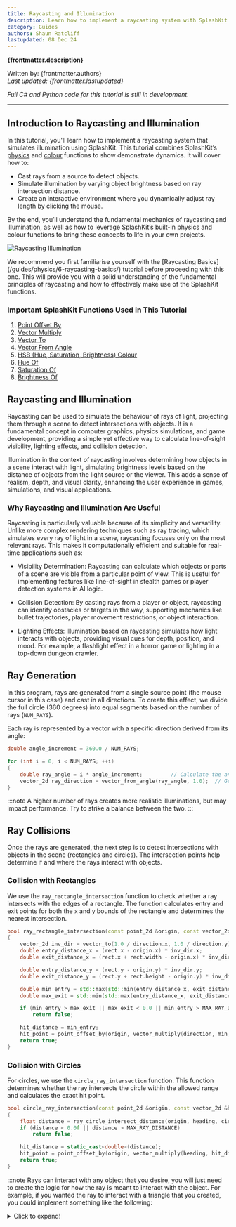 ```yaml
---
title: Raycasting and Illumination
description: Learn how to implement a raycasting system with SplashKit to simulate light rays and object illumination. This tutorial covers collision detection, dynamic ray length adjustment, and interactive visuals for game development or physics simulations.
category: Guides
authors: Shaun Ratcliff
lastupdated: 08 Dec 24
---
```



**{frontmatter.description}**

Written by: {frontmatter.authors}  
_Last updated: {frontmatter.lastupdated}_

_Full C# and Python code for this tutorial is still in development._

---

## Introduction to Raycasting and Illumination

In this tutorial, you'll learn how to implement a raycasting system that simulates illumination using SplashKit. This tutorial combines SplashKit’s [physics](/api/physics/) and [colour](/api/color/) functions to show demonstrate dynamics. It will cover how to:

- Cast rays from a source to detect objects.
- Simulate illumination by varying object brightness based on ray intersection distance.
- Create an interactive environment where you dynamically adjust ray length by clicking the mouse.

By the end, you’ll understand the fundamental mechanics of raycasting and illumination, as well as how to leverage SplashKit’s built-in physics and colour functions to bring these concepts to life in your own projects.

![Raycasting Illumination](/gifs/guides/physics/raycasting-illumination.gif)

<Aside type="caution" title="Checkpoint!">
  We recommend you first familiarise yourself with the [Raycasting
  Basics](/guides/physics/6-raycasting-basics/) tutorial before proceeding with
  this one. This will provide you with a solid understanding of the fundamental
  principles of raycasting and how to effectively make use of the SplashKit
  functions.
</Aside>

### Important SplashKit Functions Used in This Tutorial

1. [Point Offset By](/api/geometry/#point-offset-by)
2. [Vector Multiply](/api/physics/#vector-multiply)
3. [Vector To](/api/physics/#vector-to)
4. [Vector From Angle](/api/physics/#vector-from-angle)
5. [HSB (Hue, Saturation, Brightness) Colour](/api/color/#hsb-color)
6. [Hue Of](/api/color/#hue-of)
7. [Saturation Of](/api/color/#saturation-of)
8. [Brightness Of](/api/color/#brightness-of)

## Raycasting and Illumination

Raycasting can be used to simulate the behaviour of rays of light, projecting them through a scene to detect intersections with objects. It is a fundamental concept in computer graphics, physics simulations, and game development, providing a simple yet effective way to calculate line-of-sight visibility, lighting effects, and collision detection.

Illumination in the context of raycasting involves determining how objects in a scene interact with light, simulating brightness levels based on the distance of objects from the light source or the viewer. This adds a sense of realism, depth, and visual clarity, enhancing the user experience in games, simulations, and visual applications.

### Why Raycasting and Illumination Are Useful

Raycasting is particularly valuable because of its simplicity and versatility. Unlike more complex rendering techniques such as ray tracing, which simulates every ray of light in a scene, raycasting focuses only on the most relevant rays. This makes it computationally efficient and suitable for real-time applications such as:

- Visibility Determination: Raycasting can calculate which objects or parts of a scene are visible from a particular point of view. This is useful for implementing features like line-of-sight in stealth games or player detection systems in AI logic.

- Collision Detection: By casting rays from a player or object, raycasting can identify obstacles or targets in the way, supporting mechanics like bullet trajectories, player movement restrictions, or object interaction.

- Lighting Effects: Illumination based on raycasting simulates how light interacts with objects, providing visual cues for depth, position, and mood. For example, a flashlight effect in a horror game or lighting in a top-down dungeon crawler.

## Ray Generation

In this program, rays are generated from a single source point (the mouse cursor in this case) and cast in all directions. To create this effect, we divide the full circle (360 degrees) into equal segments based on the number of rays (`NUM_RAYS`).

Each ray is represented by a vector with a specific direction derived from its angle:

```cpp
double angle_increment = 360.0 / NUM_RAYS;

for (int i = 0; i < NUM_RAYS; ++i)
{
    double ray_angle = i * angle_increment;         // Calculate the angle of the ray
    vector_2d ray_direction = vector_from_angle(ray_angle, 1.0);  // Generate a direction vector
}
```

:::note
A higher number of rays creates more realistic illuminations, but may impact performance. Try to strike a balance between the two.
:::

## Ray Collisions

Once the rays are generated, the next step is to detect intersections with objects in the scene (rectangles and circles). The intersection points help determine if and where the rays interact with objects.

### Collision with Rectangles

We use the `ray_rectangle_intersection` function to check whether a ray intersects with the edges of a rectangle. The function calculates entry and exit points for both the `x` and `y` bounds of the rectangle and determines the nearest intersection.

```cpp
bool ray_rectangle_intersection(const point_2d &origin, const vector_2d &direction, const rectangle &rect, point_2d &hit_point, double &hit_distance)
{
    vector_2d inv_dir = vector_to(1.0 / direction.x, 1.0 / direction.y);
    double entry_distance_x = (rect.x - origin.x) * inv_dir.x;
    double exit_distance_x = (rect.x + rect.width - origin.x) * inv_dir.x;

    double entry_distance_y = (rect.y - origin.y) * inv_dir.y;
    double exit_distance_y = (rect.y + rect.height - origin.y) * inv_dir.y;

    double min_entry = std::max(std::min(entry_distance_x, exit_distance_x), std::min(entry_distance_y, exit_distance_y));
    double max_exit = std::min(std::max(entry_distance_x, exit_distance_x), std::max(entry_distance_y, exit_distance_y));

    if (min_entry > max_exit || max_exit < 0.0 || min_entry > MAX_RAY_DISTANCE)
        return false;

    hit_distance = min_entry;
    hit_point = point_offset_by(origin, vector_multiply(direction, min_entry));
    return true;
}
```

### Collision with Circles

For circles, we use the `circle_ray_intersection` function. This function determines whether the ray intersects the circle within the allowed range and calculates the exact hit point.

```cpp
bool circle_ray_intersection(const point_2d &origin, const vector_2d &heading, const circle &circ, point_2d &hit_point, double &hit_distance)
{
    float distance = ray_circle_intersect_distance(origin, heading, circ);
    if (distance < 0.0f || distance > MAX_RAY_DISTANCE)
        return false;

    hit_distance = static_cast<double>(distance);
    hit_point = point_offset_by(origin, vector_multiply(heading, hit_distance));
    return true;
}
```

:::note
Rays can interact with any object that you desire, you will just need to create the logic for how the ray is meant to interact with the object. For example, if you wanted the ray to interact with a triangle that you created, you could implement something like the following:

<details>
<summary>Click to expand!</summary>
```cpp
bool triangle_ray_intersection(const point_2d &origin, const vector_2d &heading, const triangle &tri, point_2d &hit_point, double &hit_distance)
{
    if (point_in_triangle(origin, tri))
    {
        hit_point = origin;
        hit_distance = 0.0;
        return true;
    }

    bool has_collision = false;
    double closest_distance = __DBL_MAX__;

    // Iterate through each edge of the triangle
    for (int i = 0; i < 3; ++i)
    {
        point_2d start_point = tri.points[i];         // Start point of the edge
        point_2d end_point = tri.points[(i + 1) % 3]; // End point of the edge

        vector_2d edge_vector = vector_point_to_point(start_point, end_point); // Edge vector
        vector_2d origin_to_edge = vector_point_to_point(origin, start_point);

        // Cross product to determine parallelism
        double cross_ray_and_edge = (heading.x * edge_vector.y) - (heading.y * edge_vector.x);
        if (std::fabs(cross_ray_and_edge) < 1e-8)
            continue; // Skip edges nearly parallel to the ray

        // Calculate intersection parameters
        double ray_parameter = ((origin_to_edge.x * edge_vector.y) - (origin_to_edge.y * edge_vector.x)) / cross_ray_and_edge;
        double edge_parameter = ((origin_to_edge.x * heading.y) - (origin_to_edge.y * heading.x)) / cross_ray_and_edge;

        // Check if intersection occurs within the edge and along the ray
        if (ray_parameter >= 0.0 && edge_parameter >= 0.0 && edge_parameter <= 1.0)
        {
            // Compute the intersection point
            vector_2d scaled_ray = vector_multiply(heading, ray_parameter);
            point_2d current_intersection = point_offset_by(origin, scaled_ray);

            // Check if this is the closest intersection
            double distance_to_intersection = vector_magnitude(vector_point_to_point(origin, current_intersection));
            if (distance_to_intersection < closest_distance)
            {
                closest_distance = distance_to_intersection;
                hit_point = current_intersection;
                has_collision = true;
            }
        }
    }

    if (has_collision)
    {
        hit_distance = closest_distance;
    }
    return has_collision;

}
```

</details>
:::

## Applying Illumination
The brightness of objects is determined by the distance between the source and the intersection point. Closer objects appear brighter, while farther objects fade. The brightness is linearly scaled based on the intersection distance relative to the maximum ray distance (`MAX_RAY_DISTANCE`).

```cpp
double calculate_brightness(double distance)
{
    return std::max(0.0, 1.0 - (distance / MAX_RAY_DISTANCE));  // 1.0 at origin, 0.0 at max distance
}
```

Once a ray intersects an object, its brightness is calculated, and the object's colour is adjusted accordingly.

```cpp
double brightness = calculate_brightness(intersection_distance);
color rect_color = hsb_color(hue_of(COLOR_PURPLE), saturation_of(COLOR_PURPLE), brightness);
```

The `hsb_color` function simplifies dynamic colour changes, allowing you to adjust brightness without modifying an object’s base hue or saturation.

### The `hsb_color` Function
`hsb_color` is used to dynamically adjust the brightness of objects based on their interaction with rays. This function allows us to modify an object's hue, saturation, and brightness (HSB), enabling realistic illumination effects.

When a ray intersects an object, the brightness component of its colour is calculated based on the distance of the intersection point from the light source. Closer objects appear brighter, while those farther away fade into darkness. This is achieved without altering the object’s original hue or saturation, ensuring its base colour remains consistent.

:::tip
To change things up, you could even change colours based on their proximity to the light, similar to a heat map, with red meaning close and blue meaning far!

![Hue Change](./images/raycasting-light-1.png)
:::

## Putting it All Together

Now that we've covered the individual components of the raycasting and illumination system, let's see how they work together in a full program. We'll combine ray generation, collision detection, and dynamic illumination to create a responsive visual system. Click the `Test Code in SplashKit Online` button below to load the SplashKit Online IDE and run the code yourself. The code demonstrates:

- **Raycasting**: Generates rays from the mouse cursor and casts them in all directions (360 degrees) to detect objects.
- **Dynamic Interaction**: Allows dynamic adjustment of ray length by clicking the left mouse button, cycling through predefined distances.
- **Collision Detection**: Detects intersections between rays and scene objects (rectangles and circles).
- **Illumination Simulation**: Calculates brightness for objects based on their distance from the light source, making closer objects brighter.
- **Real-time Visualisation**: Visualises rays and illuminated objects in real time as the mouse moves through the scene.

<SKOTutorialButton 
  id="raycasting-light-1" 
  filePath="/guides/physics-code-files/raycasting-light-1.cpp" 
  buttonText="Test Code in SplashKit Online" 
  iframeSrc="https://thoth-tech.github.io/SplashkitOnline/?language=C++" 
/>

## Conclusion

In this tutorial, we've implemented a raycasting system in SplashKit to simulate light and object illumination. This foundation can be expanded further for use in games or simulations, with opportunities to add new objects, refine collision logic, or explore advanced visual effects. Modify the code to fit your needs and experiment with SplashKit's functions to explore new possibilities.